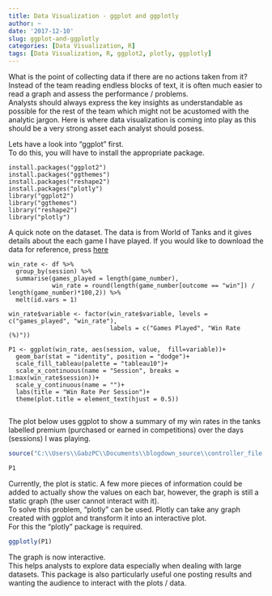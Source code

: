 ```yaml
---
title: Data Visualization - ggplot and ggplotly
author: ~
date: '2017-12-10'
slug: ggplot-and-ggplotly
categories: [Data Visualization, R]
tags: [Data Visualization, R, ggplot2, plotly, ggplotly]
---
```


What is the point of collecting data if there are no actions taken from it?  
Instead of the team reading endless blocks of text, it is often much easier to read a graph and assess the performance / problems.   
Analysts should always express the key insights as understandable as possible for the rest of the team which might not be acustomed with the analytic jargon. Here is where data visualization is coming into play as this should be a very strong asset each analyst should posess.  
   
  
Lets have a look into "ggplot" first.  
To do this, you will have to install the appropriate package. 

```
install.packages("ggplot2")
install.packages("ggthemes")
install.packages("reshape2")
install.packages("plotly")
library("ggplot2")
library("ggthemes")
library("reshape2")
library("plotly")
```

A quick note on the dataset. The data is from World of Tanks and it gives details about the each game I have played. 
If you would like to download the data for reference, press [here](../data_files/raw_data.csv)

```
win_rate <- df %>% 
  group_by(session) %>%
  summarise(games_played = length(game_number),
            win_rate = round(length(game_number[outcome == "win"]) / length(game_number)*100,2)) %>% 
  melt(id.vars = 1)

win_rate$variable <- factor(win_rate$variable, levels = c("games_played", "win_rate"), 
                            labels = c("Games Played", "Win Rate (%)"))

P1 <- ggplot(win_rate, aes(session, value,  fill=variable))+
  geom_bar(stat = "identity", position = "dodge")+
  scale_fill_tableau(palette = "tableau10")+
  scale_x_continuous(name = "Session", breaks = 1:max(win_rate$session))+
  scale_y_continuous(name = "")+
  labs(title = "Win Rate Per Session")+
  theme(plot.title = element_text(hjust = 0.5))
  
```

The plot below uses ggplot to show a summary of my win rates in the tanks labelled premium (purchased or earned in competitions) over the days (sessions) I was playing.

```r
source("C:\\Users\\GabzPC\\Documents\\blogdown_source\\controller_file.R")
```

```r
P1
```

Currently, the plot is static. A few more pieces of information could be added to actually show the values on each bar, however, the graph is still a static graph (the user cannot interact with it).  
To solve this problem, "plotly" can be used. Plotly can take any graph created with ggplot and transform it into an interactive plot.  
For this the "plotly" package is required. 
  
  
```r
ggplotly(P1)
```

The graph is now interactive.  
This helps analysts to explore data especially when dealing with large datasets. This package is also particularly useful one posting results and wanting the audience to
interact with the plots / data. 
